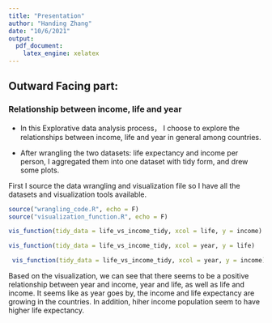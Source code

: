 ```yaml
---
title: "Presentation"
author: "Handing Zhang"
date: "10/6/2021"
output:
  pdf_document:
    latex_engine: xelatex
---
```



## Outward Facing part:

### Relationship between income, life and year


* In this Explorative data analysis process， I choose to explore the relationships between income, life and year in general among countries.

* After wrangling the two datasets: life expectancy and income per person, I aggregated them into one dataset with tidy form, and drew some plots.


First I source the data wrangling and visualization file so I have all the datasets and visualization tools available.
```r
source("wrangling_code.R", echo = F)
source("visualization_function.R", echo = F)

```


```r
vis_function(tidy_data = life_vs_income_tidy, xcol = life, y = income)

```


```r
vis_function(tidy_data = life_vs_income_tidy, xcol = year, y = life)

```


```r
 vis_function(tidy_data = life_vs_income_tidy, xcol = year, y = income)
```


Based on the visualization, we can see that there seems to be a positive relationship between year and income, year and life, as well as life and income. It seems like as year goes by, the income and life expectancy are growing in the countries. In addition, hiher income population seem to have higher life expectancy.


